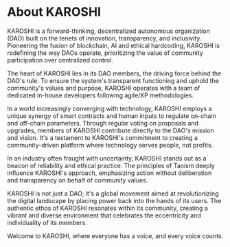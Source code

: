 # About KAROSHI

KAROSHI is a forward-thinking, decentralized autonomous organization (DAO) built on the tenets of innovation, transparency, and inclusivity. Pioneering the fusion of blockchain, AI and ethical hardcoding, KAROSHI is redefining the way DAOs operate, prioritizing the value of community participation over centralized control.

The heart of KAROSHI lies in its DAO members, the driving force behind the DAO's rule. To ensure the system's transparent functioning and uphold the community's values and purpose, KAROSHI operates with a team of dedicated in-house developers following agile/XP methodologies.

In a world increasingly converging with technology, KAROSHI employs a unique synergy of smart contracts and human inputs to regulate on-chain and off-chain parameters. Through regular voting on proposals and upgrades, members of KAROSHI contribute directly to the DAO's mission and vision. It's a testament to KAROSHI's commitment to creating a community-driven platform where technology serves people, not profits.

In an industry often fraught with uncertainty, KAROSHI stands out as a beacon of reliability and ethical practice. The principles of Taoism deeply influence KAROSHI's approach, emphasizing action without deliberation and transparency on behalf of community values.

KAROSHI is not just a DAO; it's a global movement aimed at revolutionizing the digital landscape by placing power back into the hands of its users. The authentic ethos of KAROSHI resonates within its community, creating a vibrant and diverse environment that celebrates the eccentricity and individuality of its members.

Welcome to KAROSHI, where everyone has a voice, and every voice counts.